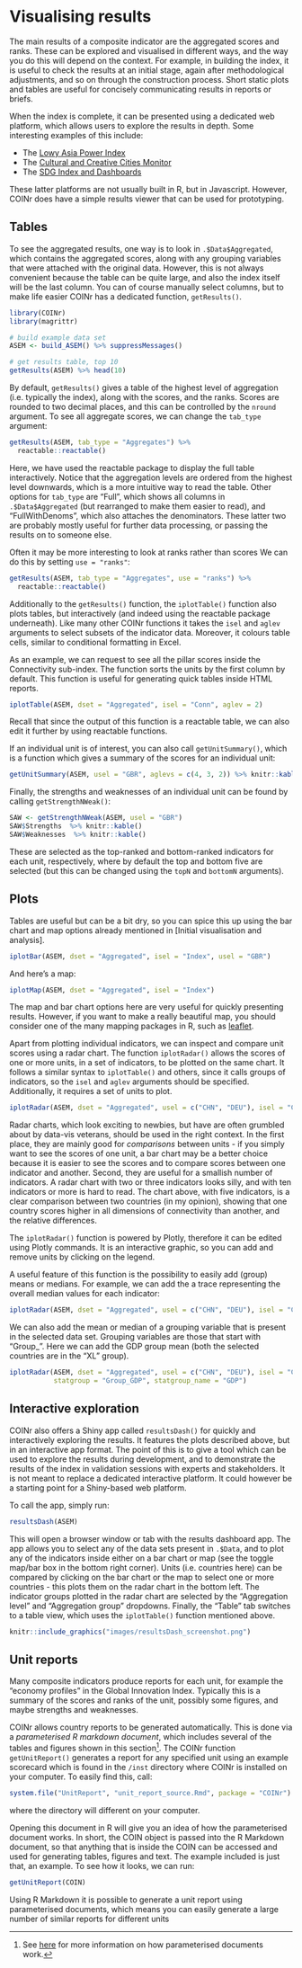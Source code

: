 # Visualising results

The main results of a composite indicator are the aggregated scores and ranks. These can be explored and visualised in different ways, and the way you do this will depend on the context. For example, in building the index, it is useful to check the results at an initial stage, again after methodological adjustments, and so on through the construction process. Short static plots and tables are useful for concisely communicating results in reports or briefs. 

When the index is complete, it can be presented using a dedicated web platform, which allows users to explore the results in depth. Some interesting examples of this include:

* The [Lowy Asia Power Index](https://power.lowyinstitute.org/)
* The [Cultural and Creative Cities Monitor](https://composite-indicators.jrc.ec.europa.eu/cultural-creative-cities-monitor/performance-map)
* The [SDG Index and Dashboards](https://dashboards.sdgindex.org/map)

These latter platforms are not usually built in R, but in Javascript. However, COINr does have a simple results viewer that can be used for prototyping.

## Tables

To see the aggregated results, one way is to look in `.$Data$Aggregated`, which contains the aggregated scores, along with any grouping variables that were attached with the original data. However, this is not always convenient because the table can be quite large, and also the index itself will be the last column. You can of course manually select columns, but to make life easier COINr has a dedicated function, `getResults()`.

```r
library(COINr)
library(magrittr)

# build example data set
ASEM <- build_ASEM() %>% suppressMessages()

# get results table, top 10
getResults(ASEM) %>% head(10)
```

By default, `getResults()` gives a table of the highest level of aggregation (i.e. typically the index), along with the scores, and the ranks. Scores are rounded to two decimal places, and this can be controlled by the `nround` argument. To see all aggregate scores, we can change the `tab_type` argument:

```r
getResults(ASEM, tab_type = "Aggregates") %>%
  reactable::reactable()
```

Here, we have used the reactable package to display the full table interactively. Notice that the aggregation levels are ordered from the highest level downwards, which is a more intuitive way to read the table. Other options for `tab_type` are "Full", which shows all columns in `.$Data$Aggregated` (but rearranged to make them easier to read), and "FullWithDenoms", which also attaches the denominators. These latter two are probably mostly useful for further data processing, or passing the results on to someone else.

Often it may be more interesting to look at ranks rather than scores We can do this by setting `use = "ranks"`:

```r
getResults(ASEM, tab_type = "Aggregates", use = "ranks") %>%
  reactable::reactable()
```

Additionally to the `getResults()` function, the `iplotTable()` function also plots tables, but interactively (and indeed using the reactable package underneath). Like many other COINr functions it takes the `isel` and `aglev` arguments to select subsets of the indicator data. Moreover, it colours table cells, similar to conditional formatting in Excel.

As an example, we can request to see all the pillar scores inside the Connectivity sub-index. The function sorts the units by the first column by default. This function is useful for generating quick tables inside HTML reports.

```r
iplotTable(ASEM, dset = "Aggregated", isel = "Conn", aglev = 2)
```

Recall that since the output of this function is a reactable table, we can also edit it further by using reactable functions.

If an individual unit is of interest, you can also call `getUnitSummary()`, which is a function which gives a summary of the scores for an individual unit:

```r
getUnitSummary(ASEM, usel = "GBR", aglevs = c(4, 3, 2)) %>% knitr::kable()
```

Finally, the strengths and weaknesses of an individual unit can be found by calling `getStrengthNWeak()`:

```r
SAW <- getStrengthNWeak(ASEM, usel = "GBR")
SAW$Strengths  %>% knitr::kable()
SAW$Weaknesses  %>% knitr::kable()
```

These are selected as the top-ranked and bottom-ranked indicators for each unit, respectively, where by default the top and bottom five are selected (but this can be changed using the `topN` and `bottomN` arguments).

## Plots

Tables are useful but can be a bit dry, so you can spice this up using the bar chart and map options already mentioned in [Initial visualisation and analysis].

```r
iplotBar(ASEM, dset = "Aggregated", isel = "Index", usel = "GBR")
```

And here's a map:

```r
iplotMap(ASEM, dset = "Aggregated", isel = "Index")
```

The map and bar chart options here are very useful for quickly presenting results. However, if you want to make a really beautiful map, you should consider one of the many mapping packages in R, such as [leaflet](https://rstudio.github.io/leaflet/).

Apart from plotting individual indicators, we can inspect and compare unit scores using a radar chart. The function `iplotRadar()` allows the scores of one or more units, in a set of indicators, to be plotted on the same chart. It follows a similar syntax to `iplotTable()` and others, since it calls groups of indicators, so the `isel` and `aglev` arguments should be specified. Additionally, it requires a set of units to plot.

```r
iplotRadar(ASEM, dset = "Aggregated", usel = c("CHN", "DEU"), isel = "Conn", aglev = 2)
```

Radar charts, which look exciting to newbies, but have are often grumbled about by data-vis veterans, should be used in the right context. In the first place, they are mainly good for *comparisons* between units - if you simply want to see the scores of one unit, a bar chart may be a better choice because it is easier to see the scores and to compare scores between one indicator and another. Second, they are useful for a smallish number of indicators. A radar chart with two or three indicators looks silly, and with ten indicators or more is hard to read. The chart above, with five indicators, is a clear comparison between two countries (in my opinion), showing that one country scores higher in all dimensions of connectivity than another, and the relative differences.

The `iplotRadar()` function is powered by Plotly, therefore it can be edited using Plotly commands. It is an interactive graphic, so you can add and remove units by clicking on the legend.

A useful feature of this function is the possibility to easily add (group) means or medians. For example, we can add the a trace representing the overall median values for each indicator:

```r
iplotRadar(ASEM, dset = "Aggregated", usel = c("CHN", "DEU"), isel = "Conn", aglev = 2, addstat = "median")
```

We can also add the mean or median of a grouping variable that is present in the selected data set. Grouping variables are those that start with "Group_". Here we can add the GDP group mean (both the selected countries are in the "XL" group).

```r
iplotRadar(ASEM, dset = "Aggregated", usel = c("CHN", "DEU"), isel = "Conn", aglev = 2, addstat = "groupmean",
           statgroup = "Group_GDP", statgroup_name = "GDP")
```

## Interactive exploration

COINr also offers a Shiny app called `resultsDash()` for quickly and interactively exploring the results. It features the plots described above, but in an interactive app format. The point of this is to give a tool which can be used to explore the results during development, and to demonstrate the results of the index in validation sessions with experts and stakeholders. It is not meant to replace a dedicated interactive platform. It could however be a starting point for a Shiny-based web platform.

To call the app, simply run:

```r
resultsDash(ASEM)
```

This will open a browser window or tab with the results dashboard app. The app allows you to select any of the data sets present in `.$Data`, and to plot any of the indicators inside either on a bar chart or map (see the toggle map/bar box in the bottom right corner). Units (i.e. countries here) can be compared by clicking on the bar chart or the map to select one or more countries -  this plots them on the radar chart in the bottom left. The indicator groups plotted in the radar chart are selected by the "Aggregation level" and "Aggregation group" dropdowns. Finally, the "Table" tab switches to a table view, which uses the `iplotTable()` function mentioned above.

```r
knitr::include_graphics("images/resultsDash_screenshot.png")
```

## Unit reports

Many composite indicators produce reports for each unit, for example the "economy profiles" in the Global Innovation Index. Typically this is a summary of the scores and ranks of the unit, possibly some figures, and maybe strengths and weaknesses.

COINr allows country reports to be generated automatically. This is done via a *parameterised R markdown document*, which includes several of the tables and figures shown in this section^[See [here](https://bookdown.org/yihui/rmarkdown/parameterized-reports.html) for more information on how parameterised documents work.]. The COINr function `getUnitReport()` generates a report for any specified unit using an example scorecard which is found in the `/inst` directory where COINr is installed on your computer. To easily find this, call:

```r
system.file("UnitReport", "unit_report_source.Rmd", package = "COINr")
```

where the directory will different on your computer.

Opening this document in R will give you an idea of how the parameterised document works. In short, the COIN object is passed into the R Markdown document, so that anything that is inside the COIN can be accessed and used for generating tables, figures and text. The example included is just that, an example. To see how it looks, we can run:

```r
getUnitReport(COIN)
```


Using R Markdown it is possible to generate a unit report using parameterised documents, which means you can easily generate a large number of similar reports for different units
